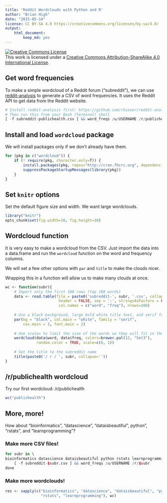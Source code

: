 ```yaml
---
title: 'Reddit Wordclouds with Python and R'
author: "Brian High"
date: "2015-05-14"
license: CC BY-SA 4.0 https://creativecommons.org/licenses/by-sa/4.0/
output: 
    html_document:
        keep_md: yes
---
```


<a rel="license" href="http://creativecommons.org/licenses/by-sa/4.0/"><img alt="Creative Commons License" style="border-width:0" src="https://i.creativecommons.org/l/by-sa/4.0/88x31.png" /></a><br />This work is licensed under a <a rel="license" href="http://creativecommons.org/licenses/by-sa/4.0/">Creative Commons Attribution-ShareAlike 4.0 International License</a>.

## Get word frequencies

To make a simple wordcloud of a Reddit forum ("subreddit"), we can use 
[reddit-analysis](https://github.com/rhiever/reddit-analysis) to generate a CSV 
of word frequencies. It uses the Reddit API to get data from the Reddit website.

```r
# Install reddit-analysis first: https://github.com/rhiever/reddit-analysis
# Then run this from your Bash (Terminal) shell
[ -f subreddit-publichealth.csv ] && word_freqs /u/USERNAME /r/publichealth
```

## Install and load `wordcloud` package

We will install packages only if we don't already have them.

```r
for (pkg in c("wordcloud")) {
    if (! require(pkg, character.only=T)) { 
        install.packages(pkg, repos="http://cran.fhcrc.org", dependencies=TRUE)
        suppressPackageStartupMessages(library(pkg))
    }
}
```

## Set `knitr` options

Set the default figure size and width. We want large wordclouds.

```r
library("knitr")
opts_chunk$set(fig.width=10, fig.height=10)
```

## Wordcloud function

It is very easy to make a wordcloud from the CSV. Just import the data into a 
data.frame and run the `wordcloud` function on the word and frequency columns.

We will set a few other options with `par` and `title` to make the clouds nicer.

Wrapping this in a function will allow us to make many clouds at once.

```r
wc <- function(subr){
    # Import only the first 100 rows (top 100 words)
    data <- read.table(file = paste0('subreddit-', subr, '.csv', collapse=''), 
                        header = FALSE, sep = ':', stringsAsFactors = FALSE, 
                        col.names = c("word", "freq"), nrows=100)
    
    # Use a black background, large bold white title text, and serif font
    par(bg = "black", col.main = "white", family = "serif", 
        cex.main = 3, font.main = 2)
    
    # Use scale= to limit the size of the words so they will fit in the cloud
    wordcloud(data$word, data$freq, colors=brewer.pal(12, "Set3"), 
              random.color = TRUE, scale=c(6, 1))
    
    # Set the title to the subreddit name
    title(paste0('/ r / ', subr, collapse=''))
}
```

## /r/publichealth wordcloud

Try our first wordcloud: /r/publichealth

```r
wc("publichealth")
```

## More, more!

How about "bioinformatics", "datascience", "dataisbeautiful", python", "rstats", 
and "learnprogramming"?

### Make more CSV files!

```r
for subr in \
bioinformatics datascience dataisbeautiful python rstats learnprogramming; do \
    [ -f subreddit-$subr.csv ] && word_freqs /u/USERNAME /r/$subr
done
```

### Make more wordclouds!

```r
res <- sapply(c("bioinformatics", "datascience", "dataisbeautiful", "python", 
                "rstats", "learnprogramming"), wc)
```